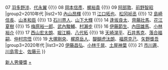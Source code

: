 {{Navbox
|name=聲優獎新人男優獎
|title=[[聲優獎|<span style="color:#dd8;">聲優獎</span>]]新人男優獎
|basestyle=background-color:#000153;color:#dd8
|listclass = hlist
|group1=2000年代
|list1=06 [[柿原徹也]]、[[森田成一]] {{!}} 07 [[羽多野涉]]、[[代永翼]] {{!}} 08 [[岡本信彥]]、[[梶裕貴]] {{!}} 09 [[阿部敦]]、[[前野智昭]]
|group2=2010年代
|list2=10 [[內山昂輝]] {{!}} 11 [[江口拓也]]、[[松冈祯丞]] {{!}} 12 [[島崎信長]]、[[山本和臣]] {{!}} 13 [[石川界人]]、[[山下大輝]] {{!}} 14 [[逢坂良太]]、[[齊藤壯馬]]、[[花江夏樹]] {{!}} 15 [[梅原裕一郎]]、[[武內駿輔]]、[[村瀨步]] {{!}} 16 [[伊藤節生]]、[[內田雄馬]]、[[小林裕介]] {{!}} 17 [[西山宏太朗]]、[[堀江瞬]]、[[八代拓]] {{!}} 18 [[天崎滉平]]、[[石井馬克]]、[[落合福嗣]]、[[仲村宗悟]] {{!}} 19 [[大塚剛央]]、[[梶原岳人]]、[[醍醐虎汰朗]]、[[福原克己]]、[[矢野獎吾]]
|group3=2020年代
|list3=20 [[伊藤昌弘]]、[[小林千晃]]、[[土屋神葉]] {{!}} 21 [[市川蒼]]、[[川島零士]]、[[佐藤元_(聲優)|佐藤元]]
}}
<noinclude>
[[Category:聲優獎模板|新人男優獎]]
[[Category:聲優獎新人男優獎得主|+]]
</noinclude>